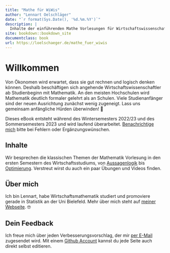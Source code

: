 ```yaml
--- 
title: "Mathe für WiWis"
author: "Lennart Oelschläger"
date: "`r format(Sys.Date(), '%d.%m.%Y')`"
description: |
  Inhalte der einführenden Mathe Vorlesungen für Wirtschaftswissenschaftler
site: bookdown::bookdown_site
documentclass: book
url: https://loelschaeger.de/mathe_fuer_wiwis
---
```


# Willkommen {-}

Von Ökonomen wird erwartet, dass sie gut rechnen und logisch denken können. Deshalb beschäftigen sich angehende Wirtschaftswissenschaftler ab Studienbeginn mit Mathematik. An den meisten Hochschulen wird Mathematik deutlich formaler gelehrt als an Schulen. Viele Studienanfänger sind der neuen Ausrichtung zunächst wenig zugeneigt. Lass uns gemeinsam anfängliche Hürden überwinden! &#129351;

::: {.rmdwarning}
Dieses eBook entsteht während des Wintersemesters 2022/23 und des Sommersemesters 2023 und wird laufend überarbeitet. [Benachrichtige mich](#dein-feedback) bitte bei Fehlern oder Ergänzungswünschen.
:::

## Inhalte {-}

Wir besprechen die klassischen Themen der Mathematik Vorlesung in den ersten Semestern des Wirtschaftsstudiums, von [Aussagenlogik](aussagenlogik.html) bis [Optimierung](optimierung.html). Verstreut wirst du auch ein paar Übungen und Videos finden.

## Über mich {-}

Ich bin Lennart, habe Wirtschaftsmathematik studiert und promoviere gerade in Statistik an der Uni Bielefeld. Mehr über mich steht auf [meiner Webseite](https://loelschlaeger.de/). &#x1F913;

## Dein Feedback {-}

Ich freue mich über jeden Verbesserungsvorschlag, der mir [per E-Mail](mailto:oelschlaeger.lennart@gmail.com) zugesendet wird. Mit einem [Github Account](https://www.github.com) kannst du jede Seite auch direkt selbst editieren.
